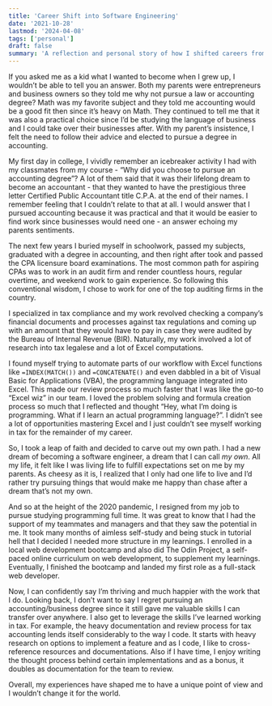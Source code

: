 ```yaml
---
title: 'Career Shift into Software Engineering'
date: '2021-10-28'
lastmod: '2024-04-08'
tags: ['personal']
draft: false
summary: 'A reflection and personal story of how I shifted careers from being a Certified Public Accountant'
---
```


If you asked me as a kid what I wanted to become when I grew up, I wouldn’t be able to tell you an answer. Both my parents were entrepreneurs and business owners so they told me why not pursue a law or accounting degree? Math was my favorite subject and they told me accounting would be a good fit then since it’s heavy on Math. They continued to tell me that it was also a practical choice since I’d be studying the language of business and I could take over their businesses after. With my parent’s insistence, I felt the need to follow their advice and elected to pursue a degree in accounting.

My first day in college, I vividly remember an icebreaker activity I had with my classmates from my course - “Why did you choose to pursue an accounting degree”? A lot of them said that it was their lifelong dream to become an accountant - that they wanted to have the prestigious three letter Certified Public Accountant title C.P.A. at the end of their names. I remember feeling that I couldn’t relate to that at all. I would answer that I pursued accounting because it was practical and that it would be easier to find work since businesses would need one - an answer echoing my parents sentiments.

The next few years I buried myself in schoolwork, passed my subjects, graduated with a degree in accounting, and then right after took and passed the CPA licensure board examinations. The most common path for aspiring CPAs was to work in an audit firm and render countless hours, regular overtime, and weekend work to gain experience. So following this conventional wisdom, I chose to work for one of the top auditing firms in the country.

I specialized in tax compliance and my work revolved checking a company’s financial documents and processes against tax regulations and coming up with an amount that they would have to pay in case they were audited by the Bureau of Internal Revenue (BIR). Naturally, my work involved a lot of research into tax legalese and a lot of Excel computations.

I found myself trying to automate parts of our workflow with Excel functions like `=INDEX(MATCH())` and `=CONCATENATE()` and even dabbled in a bit of Visual Basic for Applications (VBA), the programming language integrated into Excel. This made our review process so much faster that I was like the go-to “Excel wiz” in our team. I loved the problem solving and formula creation process so much that I reflected and thought “Hey, what I’m doing is programming. What if I learn an actual programming language?”. I didn’t see a lot of opportunities mastering Excel and I just couldn’t see myself working in tax for the remainder of my career.

So, I took a leap of faith and decided to carve out my own path. I had a new dream of becoming a software engineer, a dream that I can call *my own*. All my life, it felt like I was living life to fulfill expectations set on me by my parents. As cheesy as it is, I realized that I only had one life to live and I’d rather try pursuing things that would make me happy than chase after a dream that’s not my own.


And so at the height of the 2020 pandemic, I resigned from my job to pursue studying programming full time. It was great to know that I had the support of my teammates and managers and that they saw the potential in me. It took many months of aimless self-study and being stuck in tutorial hell that I decided I needed more structure in my learnings. I enrolled in a local web development bootcamp and also did The Odin Project, a self-paced online curriculum on web development, to supplement my learnings. Eventually, I finished the bootcamp and landed my first role as a full-stack web developer.

Now, I can confidently say I’m thriving and much happier with the work that I do. Looking back, I don’t want to say I regret pursuing an accounting/business degree since it still gave me valuable skills I can transfer over anywhere. I also get to leverage the skills I’ve learned working in tax. For example, the heavy documentation and review process for tax accounting lends itself considerably to the way I code. It starts with heavy research on options to implement a feature and as I code, I like to cross-reference resources and documentations. Also if I have time, I enjoy writing the thought process behind certain implementations and as a bonus, it doubles as documentation for the team to review.

Overall, my experiences have shaped me to have a unique point of view and I wouldn’t change it for the world.